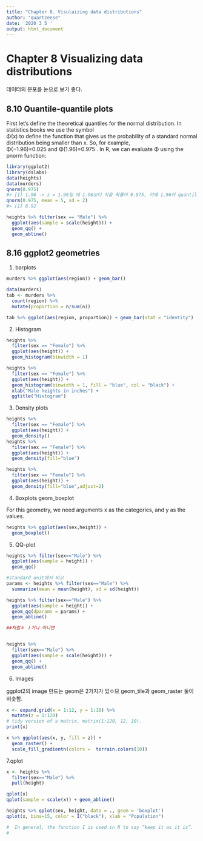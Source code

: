 ```yaml
---
title: "Chapter 8. Visulaizing data distributions"
author: "quartzeese"
date: '2020 3 5 '
output: html_document
---
```


# Chapter 8 Visualizing data distributions

데이터의 분포를 눈으로 보기 좋다. 

## 8.10 Quantile-quantile plots

First let’s define the theoretical quantiles for the normal distribution. In statistics books we use the symbol  
Φ(x) to define the function that gives us the probability of a standard normal distribution being smaller than  x. So, for example,  
Φ(−1.96)=0.025 and  Φ(1.96)=0.975
 . In R, we can evaluate  Φ using the pnorm function:
 
   
```r
library(ggplot2)
library(dslabs)
data(heights)
data(murders)
qnorm(0.975)
#> [1] 1.96 -> z = 1.96일 때 1.96보다 작을 확률이 0.975, 이때 1.96이 quantile 
qnorm(0.975, mean = 5, sd = 2)
#> [1] 8.92

heights %>% filter(sex == "Male") %>%
  ggplot(aes(sample = scale(height))) + 
  geom_qq() +
  geom_abline()

```


## 8.16 ggplot2 geometries

1. barplots

```r
murders %>% ggplot(aes(region)) + geom_bar()
```

```r

data(murders)
tab <- murders %>% 
  count(region) %>% 
  mutate(proportion = n/sum(n))

tab %>% ggplot(aes(region, proportion)) + geom_bar(stat = "identity")

```

2. Histogram


```r
heights %>% 
  filter(sex == "Female") %>% 
  ggplot(aes(height)) + 
  geom_histogram(binwidth = 1)

heights %>% 
  filter(sex == "Female") %>% 
  ggplot(aes(height)) +
  geom_histogram(binwidth = 1, fill = "blue", col = "black") +
  xlab("Male heights in inches") + 
  ggtitle("Histogram")

```


3. Density plots

```r
heights %>% 
  filter(sex == "Female") %>%
  ggplot(aes(height)) +
  geom_density()
heights %>% 
  filter(sex == "Female") %>%
  ggplot(aes(height)) +
  geom_density(fill="blue")

heights %>% 
  filter(sex == "Female") %>%
  ggplot(aes(height)) +
  geom_density(fill="blue",adjust=2)

```



4. Boxplots
geom_boxplot

For this geometry, we need arguments x as the categories, and y as the values.

```r
heights %>% ggplot(aes(sex,height)) +
  geom_boxplot()

```


5. QQ-plot

```r
heights %>% filter(sex=="Male") %>%
  ggplot(aes(sample = height)) +
  geom_qq()
```



```r

#standard unit에서 비교
params <- heights %>% filter(sex=="Male") %>%
  summarize(mean = mean(height), sd = sd(height))

heights %>% filter(sex=="Male") %>%
  ggplot(aes(sample = height)) +
  geom_qq(dparams = params) +
  geom_abline()

##처럼ㅎ ㅏ거나 아니면


heights %>% 
  filter(sex=="Male") %>%
  ggplot(aes(sample = scale(height))) + 
  geom_qq() +
  geom_abline()

```


6. Images

ggplot2의 image 만드는 geom은 2가지가 있ㅇ므
geom_tile과 geom_raster 둘이 비슷함. 

```r
x <- expand.grid(x = 1:12, y = 1:10) %>% 
  mutate(z = 1:120) 
# tidy version of a matrix, matrix(1:120, 12, 10).
print(x)
```

```r
x %>% ggplot(aes(x, y, fill = z)) + 
  geom_raster() + 
  scale_fill_gradientn(colors =  terrain.colors(10))
```


7.qplot


```r
x <- heights %>% 
  filter(sex=="Male") %>% 
  pull(height)

qplot(x)
qplot(sample = scale(x)) + geom_abline()

heights %>% qplot(sex, height, data = ., geom = 'boxplot')
qplot(x, bins=15, color = I("black"), xlab = "Population")

#  In general, the function I is used in R to say “keep it as it is”.
# 

```







